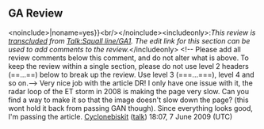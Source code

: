 <article id="23133144" title=Talk:Squall line/GA1>
	<talkpage id="23133144" title="Talk:Squall line/GA1">
==GA Review==
&lt;noinclude&gt;{{al|{{#titleparts:Squall line/GA1|-1}}|noname=yes}}&lt;br/&gt;&lt;/noinclude&gt;&lt;includeonly&gt;:''This review is [[WP:transclusion|transcluded]] from [[Talk:Squall line/GA1]]. The edit link for this section can be used to add comments to the review.''&lt;/includeonly&gt;
&lt;!-- Please add all review comments below this comment, and do not alter what is above. To keep the review within a single section, please do not use level 2 headers (==...==) below to break up the review. Use level 3 (===...===), level 4 and so on.--&gt;
Very nice job with the article DR! I only have one issue with it, the radar loop of the ET storm in 2008 is making the page very slow. Can you find a way to make it so that the image doesn't slow down the page? (this wont hold it back from passing GAN though). Since everything looks good, I'm passing the article. [[User:Cyclonebiskit|Cyclonebiskit]] ([[User talk:Cyclonebiskit|talk]]) 18:07, 7 June 2009 (UTC)
	</talkpage>
</article>
